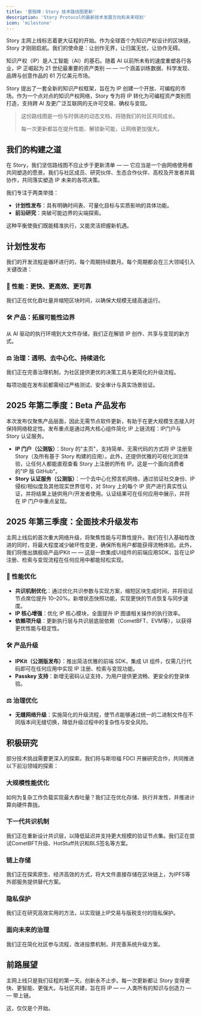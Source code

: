 ```yaml
---
title: '里程碑｜Story 技术路线图更新'
description: 'Story Protocol的最新技术发展方向和未来规划'
icon: 'milestone'
---
```




Story 主网上线标志着更大征程的开始。作为全球首个为知识产权设计的区块链，Story 才刚刚启航。我们的使命是：让创作无界，让归属无忧，让协作无碍。

知识产权（IP）是人工智能（AI）的基石。随着 AI 以前所未有的速度重塑各行各业，IP 正崛起为 21 世纪最重要的资产类别 — — 一个涵盖训练数据、科学发现、品牌与创意作品的 61 万亿美元市场。

Story 提出了一套全新的知识产权框架，旨在为 IP 创建一个开放、可编程的市场。作为一个点对点的知识产权网络，Story 专为将 IP 转化为可编程资产类别而打造，支持跨 AI 及更广泛互联网的无许可交易、确权与变现。

> 这份路线图是一份与时俱进的动态文档，将随我们的社区共同成长。
> 
> 每一次更新都旨在提升性能、解锁新可能，让网络更加强大。

## 我们的构建之道

在 Story，我们坚信路线图不应止步于更新清单 — — 它应当是一个由网络使用者共同塑造的愿景。我们与社区成员、研究伙伴、生态合作伙伴、高校及开发者并肩协作，共同落实塑造 IP 未来的各项决策。

我们专注于两类举措：

* **计划性发布**：具有明确时间表、可量化目标与实质影响的具体功能。
* **前沿研究**：突破可能边界的尖端探索。

这种平衡使我们既能精准执行，又能灵活把握新机遇。

## 计划性发布

我们的开发流程是循环进行的，每个周期持续数月。每个周期都会在三大领域引入关键改进：

### 🏁 性能：更快、更高效、更可靠

我们正在优化吞吐量并缩短区块时间，以确保大规模无缝高速运行。

### 🛠️ 产品：拓展可能性边界

从 AI 驱动的执行环境到大文件存储，我们正在解锁 IP 创作、共享与变现的新方式。

### ⚖️ 治理：透明、去中心化、持续进化

我们正在完善治理机制，为社区提供更优的决策工具与更简化的升级流程。

每项功能在发布前都需经过严格测试、安全审计与真实场景验证。

## 2025 年第二季度：Beta 产品发布

本次发布仅聚焦产品层面，因此无需节点软件更新，有助于在更大规模生态接入时保持网络稳定性。发布重点是通过两大核心组件简化 IP 上链流程：IP门户与 Story 认证服务。

* **IP 门户（公测版）**：Story 的"主页"，支持简单、无需代码的方式将 IP 注册至 Story（及所有基于 Story 构建的应用）。此外，还提供优雅的可视化浏览体验，让任何人都能直观查看 Story 上注册的所有 IP。这是一个面向消费者的"IP 版 GitHub"。
* **Story 认证服务（公测版）**：一个去中心化预言机网络，通过验证社交身份、IP侵权/相似度及其他现实世界信号，对 Story 上的每个 IP 资产进行真实性认证，并将结果上链供用户/开发者使用。认证结果可在任何应用中展示，并将在 IP 门户中重点呈现。

## 2025 年第三季度：全面技术升级发布

主网上线后的首次重大网络升级，将聚焦性能与可靠性提升。我们在引入基础性改进的同时，将最大程度减少破坏性变更，确保所有用户都能获得流畅体验。此外，我们将推出旗舰级产品IPKit — — 这是一款集成UI组件的前端应用SDK，旨在让IP注册、检索与变现流程在任何应用中都能轻松实现。

### 🏁 性能优化

* **共识机制优化**：通过优化共识参数与实现方案，缩短区块生成时间，并将验证节点席位提升 10–20%。新增状态快照功能，实现更快的节点恢复与同步速度。
* **IP 核心增强**：优化 IP 核心模块，全面提升 IP 图谱相关操作的执行效率。
* **依赖项升级**：更新执行层与共识层底层依赖（CometBFT、EVM等），以获得更优性能与稳定性。

### 🛠️ 产品升级

* **IPKit（公测版发布）**：推出简洁优雅的前端 SDK，集成 UI 组件，仅需几行代码即可在任何应用中实现 IP 注册、检索与变现功能。
* **Passkey 支持**：新增无密码认证支持，为用户提供更流畅、更安全的登录体验。

### ⚖️ 治理优化

* **无缝网络升级**：实施简化的升级流程，使节点能够通过统一的二进制文件在不同版本间无缝切换，降低升级过程中的复杂性与安全风险。

## 积极研究

部分技术挑战需要更深入的探索。我们将与斯坦福 FDCI 开展研究合作，共同推进以下前沿领域的探索：

### 大规模性能优化

如何为复杂工作负载实现最大吞吐量？我们正在优化存储、执行并发性，并推进计算向硬件靠拢。

### 下一代共识机制

我们正在重新设计共识层，以降低延迟并支持更大规模的验证节点集。我们正在尝试CometBFT升级、HotStuff共识和BLS签名等方案。

### 链上存储

我们正在探索原生、经济高效的方式，将大文件直接存储在区块链上，为IPFS等外部服务提供替代方案。

### 隐私保护

我们正在研究高效实用的方法，以实现链上IP交易与版税支付的隐私保护。

### 面向未来的治理

我们正在简化社区参与流程，改进投票机制，并完善系统升级方案。

## 前路展望

主网上线只是我们征程的第一天。创新永不止步。每一次更新都让 Story 变得更快、更智能、更强大。与社区共建，旨在将 IP — — 人类所有的知识与创造力 — — 带上链。

这，仅仅是个开始。 